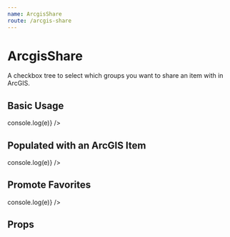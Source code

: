 ```yaml
---
name: ArcgisShare
route: /arcgis-share
---
```





# ArcgisShare

A checkbox tree to select which groups you want to share an item with in ArcGIS.

## Basic Usage

<Playground>
  <ArcgisShare user={user} portal={portal} onChange={e => console.log(e)} />
</Playground>

## Populated with an ArcGIS Item

<Playground>
  <ArcgisShare
    user={user}
    portal={portal}
    sharing={item.sharing}
    onChange={e => console.log(e)}
  />
</Playground>

## Promote Favorites

<Playground>
  <ArcgisShare
    user={user}
    portal={portal}
    promoteFavorites
    onChange={e => console.log(e)}
  />
</Playground>

## Props

<PropsTable of={ArcgisShare} />
